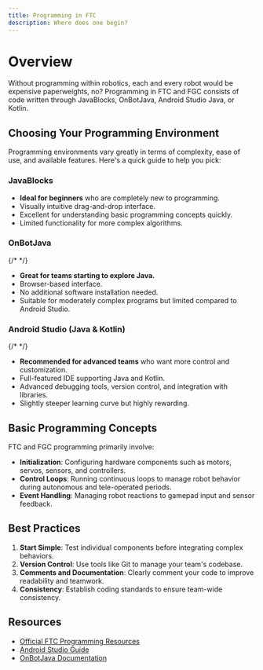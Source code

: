 ```yaml
---
title: Programming in FTC
description: Where does one begin?
---
```


# Overview

Without programming within robotics, each and every robot would be expensive paperweights, no? Programming in FTC and FGC consists of code written through JavaBlocks, OnBotJava, Android Studio Java, or Kotlin.

## Choosing Your Programming Environment

Programming environments vary greatly in terms of complexity, ease of use, and available features. Here's a quick guide to help you pick:

### JavaBlocks 

<SeeMain href="/docs/getting-started/blocks" />

* **Ideal for beginners** who are completely new to programming.
* Visually intuitive drag-and-drop interface.
* Excellent for understanding basic programming concepts quickly.
* Limited functionality for more complex algorithms.

### OnBotJava

{/* <SeeMain href="/" /> */}

* **Great for teams starting to explore Java.**
* Browser-based interface.
* No additional software installation needed.
* Suitable for moderately complex programs but limited compared to Android Studio.

### Android Studio (Java & Kotlin)

{/* <SeeMain href="/" /> */}

* **Recommended for advanced teams** who want more control and customization.
* Full-featured IDE supporting Java and Kotlin.
* Advanced debugging tools, version control, and integration with libraries.
* Slightly steeper learning curve but highly rewarding.

## Basic Programming Concepts

FTC and FGC programming primarily involve:

* **Initialization**: Configuring hardware components such as motors, servos, sensors, and controllers.
* **Control Loops**: Running continuous loops to manage robot behavior during autonomous and tele-operated periods.
* **Event Handling**: Managing robot reactions to gamepad input and sensor feedback.

## Best Practices

1. **Start Simple**: Test individual components before integrating complex behaviors.
2. **Version Control**: Use tools like Git to manage your team's codebase.
3. **Comments and Documentation**: Clearly comment your code to improve readability and teamwork.
4. **Consistency**: Establish coding standards to ensure team-wide consistency.

## Resources

* [Official FTC Programming Resources](https://ftc-docs.firstinspires.org/)
* [Android Studio Guide](https://developer.android.com/studio)
* [OnBotJava Documentation](https://github.com/FIRST-Tech-Challenge/FtcRobotController/wiki/OnBot-Java-Tutorial)
